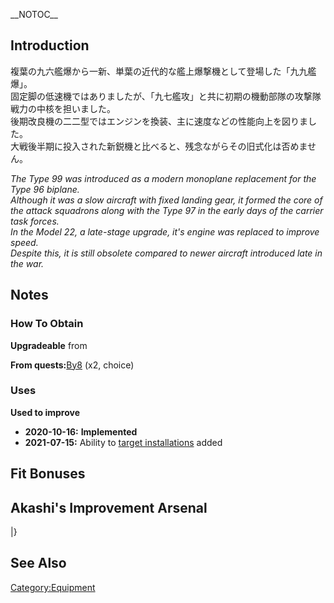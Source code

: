__NOTOC__
{{EquipmentInfo}}

==Introduction==
複葉の九六艦爆から一新、単葉の近代的な艦上爆撃機として登場した「九九艦爆」。<br>
固定脚の低速機ではありましたが、「九七艦攻」と共に初期の機動部隊の攻撃隊戦力の中核を担いました。<br>
後期改良機の二二型ではエンジンを換装、主に速度などの性能向上を図りました。<br>
大戦後半期に投入された新鋭機と比べると、残念ながらその旧式化は否めません。

''The Type 99 was introduced as a modern monoplane replacement for the Type 96 biplane.''<br>
''Although it was a slow aircraft with fixed landing gear, it formed the core of the attack squadrons along with the Type 97 in the early days of the carrier task forces.''<br>
''In the Model 22, a late-stage upgrade, it's engine was replaced to improve speed.''<br>
''Despite this, it is still obsolete compared to newer aircraft introduced late in the war.''

==Notes==
<div class="mw-collapsible"><h3>How To Obtain</h3>
<div class="mw-collapsible-content">
'''Upgradeable''' from {{Equipment/Link|Type 99 Dive Bomber}}

'''From quests: '''[[Quests#By8|By8]] (x2, choice)

</div></div>

<div class="mw-collapsible"><h3>Uses</h3>
<div class="mw-collapsible-content">
'''Used to improve''' {{Equipment/Link|Type 99 Dive Bomber (Egusa Squadron)}}

</div></div>


<div class="mw-collapsible><h3>Updates History</h3>
<div class="mw-collapsible-content>
* '''2020-10-16:''' '''Implemented'''
* '''2021-07-15:''' Ability to [[Anti-Installation#General Characteristics|target installations]] added
</div></div>

==Fit Bonuses==
{{:Type 99 Dive Bomber Model 22/Bonuses}}

==Akashi's Improvement Arsenal==
{{AkashiWorkshop}}
{{AkashiWorkshopLine
|Name=Type 99 Dive Bomber Model 22
|ItemType=RedPlane
|Fuel=200
|Ammo=190
|Steel=0
|Baux=300
|Mats0-5=4/5
|Mats6-9=5/6
|Mats10=5/9
|Screws0-5=2/3
|Screws6-9=3/5
|Screws10=4/6
|EquipConsume0-5=1x{{RedPlane|Type 99 Dive Bomber}}
|EquipConsume6-9=2x{{RedPlane|Type 99 Dive Bomber}}
|EquipConsume10=1x{{RedPlane|Type 99 Dive Bomber (Skilled)}}<br/>1x{{SCM}}
|Sun=Sh<br/>Zu
|Mon=Sh<br/>&nbsp;
<!--- |Tue=X --->
<!--- |Wed=X --->
|Thu=&nbsp;<br/>Zu
|Fri=Sh<br/>Zu
|Sat=Sh<br/>Zu
|2ndShip=[[Shoukaku]]<br/>[[Zuihou]]
|Notes = Uses [[Type 99 Dive Bomber]] for improvement up to ★+10 <br> Uses 1x [[Type 99 Dive Bomber (Skilled)]] for upgrade to [[Type 99 Dive Bomber Model 22 (Skilled)]].
}}
|}

==See Also==
{{Equipmentlist}}
[[Category:Equipment]]